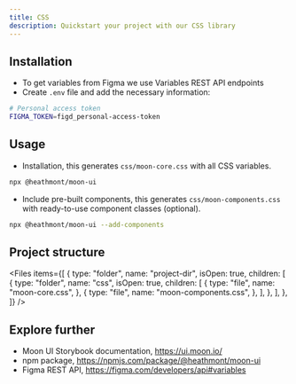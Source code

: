 ```yaml
---
title: CSS
description: Quickstart your project with our CSS library
---
```


## Installation

- To get variables from Figma we use Variables REST API endpoints
- Create `.env` file and add the necessary information:

```bash
# Personal access token
FIGMA_TOKEN=figd_personal-access-token
```

## Usage

- Installation, this generates `css/moon-core.css` with all CSS variables.

```bash
npx @heathmont/moon-ui
```

- Include pre-built components, this generates `css/moon-components.css` with ready-to-use component classes (optional).

```bash
npx @heathmont/moon-ui --add-components
```

## Project structure

<Files
  items={[
    {
      type: "folder",
      name: "project-dir",
      isOpen: true,
      children: [
        {
          type: "folder",
          name: "css",
          isOpen: true,
          children: [
            {
              type: "file",
              name: "moon-core.css",
            },
            {
              type: "file",
              name: "moon-components.css",
            },
          ],
        },
      ],
    },
  ]}
/>

## Explore further

- Moon UI Storybook documentation, https://ui.moon.io/
- npm package, https://npmjs.com/package/@heathmont/moon-ui
- Figma REST API, https://figma.com/developers/api#variables
